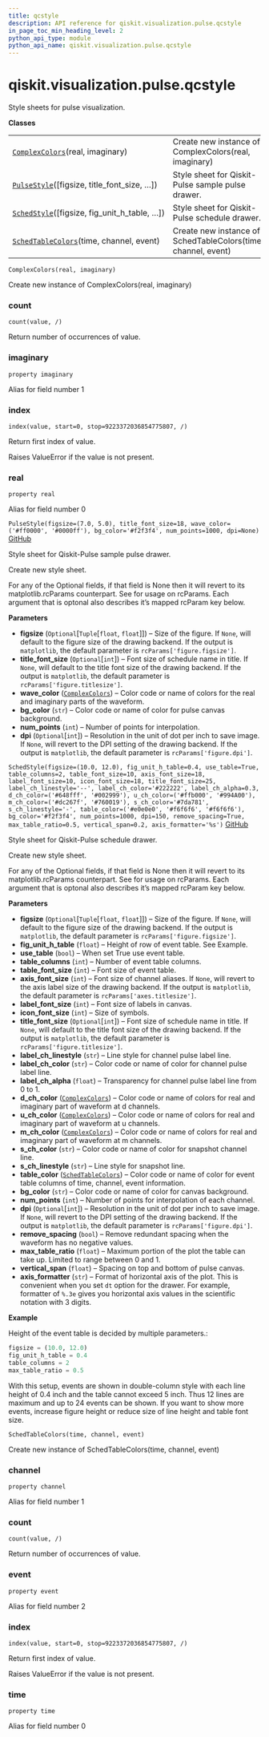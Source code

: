 ```yaml
---
title: qcstyle
description: API reference for qiskit.visualization.pulse.qcstyle
in_page_toc_min_heading_level: 2
python_api_type: module
python_api_name: qiskit.visualization.pulse.qcstyle
---
```


<span id="module-qiskit.visualization.pulse.qcstyle" />

<span id="qiskit-visualization-pulse-qcstyle" />

# qiskit.visualization.pulse.qcstyle

Style sheets for pulse visualization.

**Classes**

|                                                                                                                                                        |                                                               |
| ------------------------------------------------------------------------------------------------------------------------------------------------------ | ------------------------------------------------------------- |
| [`ComplexColors`](#qiskit.visualization.pulse.qcstyle.ComplexColors "qiskit.visualization.pulse.qcstyle.ComplexColors")(real, imaginary)               | Create new instance of ComplexColors(real, imaginary)         |
| [`PulseStyle`](#qiskit.visualization.pulse.qcstyle.PulseStyle "qiskit.visualization.pulse.qcstyle.PulseStyle")(\[figsize, title\_font\_size, …])       | Style sheet for Qiskit-Pulse sample pulse drawer.             |
| [`SchedStyle`](#qiskit.visualization.pulse.qcstyle.SchedStyle "qiskit.visualization.pulse.qcstyle.SchedStyle")(\[figsize, fig\_unit\_h\_table, …])     | Style sheet for Qiskit-Pulse schedule drawer.                 |
| [`SchedTableColors`](#qiskit.visualization.pulse.qcstyle.SchedTableColors "qiskit.visualization.pulse.qcstyle.SchedTableColors")(time, channel, event) | Create new instance of SchedTableColors(time, channel, event) |

<span id="qiskit.visualization.pulse.qcstyle.ComplexColors" />

`ComplexColors(real, imaginary)`

Create new instance of ComplexColors(real, imaginary)

### count

<span id="qiskit.visualization.pulse.qcstyle.ComplexColors.count" />

`count(value, /)`

Return number of occurrences of value.

### imaginary

<span id="qiskit.visualization.pulse.qcstyle.ComplexColors.imaginary" />

`property imaginary`

Alias for field number 1

### index

<span id="qiskit.visualization.pulse.qcstyle.ComplexColors.index" />

`index(value, start=0, stop=9223372036854775807, /)`

Return first index of value.

Raises ValueError if the value is not present.

### real

<span id="qiskit.visualization.pulse.qcstyle.ComplexColors.real" />

`property real`

Alias for field number 0

<span id="qiskit.visualization.pulse.qcstyle.PulseStyle" />

`PulseStyle(figsize=(7.0, 5.0), title_font_size=18, wave_color=('#ff0000', '#0000ff'), bg_color='#f2f3f4', num_points=1000, dpi=None)` [GitHub](https://github.com/qiskit/qiskit/tree/stable/0.16/qiskit/visualization/pulse/qcstyle.py "view source code")

Style sheet for Qiskit-Pulse sample pulse drawer.

Create new style sheet.

For any of the Optional fields, if that field is None then it will revert to its matplotlib.rcParams counterpart. See for usage on rcParams. Each argument that is optonal also describes it’s mapped rcParam key below.

**Parameters**

*   **figsize** (`Optional`\[`Tuple`\[`float`, `float`]]) – Size of the figure. If `None`, will default to the figure size of the drawing backend. If the output is `matplotlib`, the default parameter is `rcParams['figure.figsize']`.
*   **title\_font\_size** (`Optional`\[`int`]) – Font size of schedule name in title. If `None`, will default to the title font size of the drawing backend. If the output is `matplotlib`, the default parameter is `rcParams['figure.titlesize']`.
*   **wave\_color** ([`ComplexColors`](#qiskit.visualization.pulse.qcstyle.ComplexColors "qiskit.visualization.pulse.qcstyle.ComplexColors")) – Color code or name of colors for the real and imaginary parts of the waveform.
*   **bg\_color** (`str`) – Color code or name of color for pulse canvas background.
*   **num\_points** (`int`) – Number of points for interpolation.
*   **dpi** (`Optional`\[`int`]) – Resolution in the unit of dot per inch to save image. If `None`, will revert to the DPI setting of the drawing backend. If the output is `matplotlib`, the default parameter is `rcParams['figure.dpi']`.

<span id="qiskit.visualization.pulse.qcstyle.SchedStyle" />

`SchedStyle(figsize=(10.0, 12.0), fig_unit_h_table=0.4, use_table=True, table_columns=2, table_font_size=10, axis_font_size=18, label_font_size=10, icon_font_size=18, title_font_size=25, label_ch_linestyle='--', label_ch_color='#222222', label_ch_alpha=0.3, d_ch_color=('#648fff', '#002999'), u_ch_color=('#ffb000', '#994A00'), m_ch_color=('#dc267f', '#760019'), s_ch_color='#7da781', s_ch_linestyle='-', table_color=('#e0e0e0', '#f6f6f6', '#f6f6f6'), bg_color='#f2f3f4', num_points=1000, dpi=150, remove_spacing=True, max_table_ratio=0.5, vertical_span=0.2, axis_formatter='%s')` [GitHub](https://github.com/qiskit/qiskit/tree/stable/0.16/qiskit/visualization/pulse/qcstyle.py "view source code")

Style sheet for Qiskit-Pulse schedule drawer.

Create new style sheet.

For any of the Optional fields, if that field is None then it will revert to its matplotlib.rcParams counterpart. See for usage on rcParams. Each argument that is optonal also describes it’s mapped rcParam key below.

**Parameters**

*   **figsize** (`Optional`\[`Tuple`\[`float`, `float`]]) – Size of the figure. If `None`, will default to the figure size of the drawing backend. If the output is `matplotlib`, the default parameter is `rcParams['figure.figsize']`.
*   **fig\_unit\_h\_table** (`float`) – Height of row of event table. See Example.
*   **use\_table** (`bool`) – When set True use event table.
*   **table\_columns** (`int`) – Number of event table columns.
*   **table\_font\_size** (`int`) – Font size of event table.
*   **axis\_font\_size** (`int`) – Font size of channel aliases. If `None`, will revert to the axis label size of the drawing backend. If the output is `matplotlib`, the default parameter is `rcParams['axes.titlesize']`.
*   **label\_font\_size** (`int`) – Font size of labels in canvas.
*   **icon\_font\_size** (`int`) – Size of symbols.
*   **title\_font\_size** (`Optional`\[`int`]) – Font size of schedule name in title. If `None`, will default to the title font size of the drawing backend. If the output is `matplotlib`, the default parameter is `rcParams['figure.titlesize']`.
*   **label\_ch\_linestyle** (`str`) – Line style for channel pulse label line.
*   **label\_ch\_color** (`str`) – Color code or name of color for channel pulse label line.
*   **label\_ch\_alpha** (`float`) – Transparency for channel pulse label line from 0 to 1.
*   **d\_ch\_color** ([`ComplexColors`](#qiskit.visualization.pulse.qcstyle.ComplexColors "qiskit.visualization.pulse.qcstyle.ComplexColors")) – Color code or name of colors for real and imaginary part of waveform at d channels.
*   **u\_ch\_color** ([`ComplexColors`](#qiskit.visualization.pulse.qcstyle.ComplexColors "qiskit.visualization.pulse.qcstyle.ComplexColors")) – Color code or name of colors for real and imaginary part of waveform at u channels.
*   **m\_ch\_color** ([`ComplexColors`](#qiskit.visualization.pulse.qcstyle.ComplexColors "qiskit.visualization.pulse.qcstyle.ComplexColors")) – Color code or name of colors for real and imaginary part of waveform at m channels.
*   **s\_ch\_color** (`str`) – Color code or name of color for snapshot channel line.
*   **s\_ch\_linestyle** (`str`) – Line style for snapshot line.
*   **table\_color** ([`SchedTableColors`](#qiskit.visualization.pulse.qcstyle.SchedTableColors "qiskit.visualization.pulse.qcstyle.SchedTableColors")) – Color code or name of color for event table columns of time, channel, event information.
*   **bg\_color** (`str`) – Color code or name of color for canvas background.
*   **num\_points** (`int`) – Number of points for interpolation of each channel.
*   **dpi** (`Optional`\[`int`]) – Resolution in the unit of dot per inch to save image. If `None`, will revert to the DPI setting of the drawing backend. If the output is `matplotlib`, the default parameter is `rcParams['figure.dpi']`.
*   **remove\_spacing** (`bool`) – Remove redundant spacing when the waveform has no negative values.
*   **max\_table\_ratio** (`float`) – Maximum portion of the plot the table can take up. Limited to range between 0 and 1.
*   **vertical\_span** (`float`) – Spacing on top and bottom of pulse canvas.
*   **axis\_formatter** (`str`) – Format of horizontal axis of the plot. This is convenient when you set `dt` option for the drawer. For example, formatter of `%.3e` gives you horizontal axis values in the scientific notation with 3 digits.

**Example**

Height of the event table is decided by multiple parameters.:

```python
figsize = (10.0, 12.0)
fig_unit_h_table = 0.4
table_columns = 2
max_table_ratio = 0.5
```

With this setup, events are shown in double-column style with each line height of 0.4 inch and the table cannot exceed 5 inch. Thus 12 lines are maximum and up to 24 events can be shown. If you want to show more events, increase figure height or reduce size of line height and table font size.

<span id="qiskit.visualization.pulse.qcstyle.SchedTableColors" />

`SchedTableColors(time, channel, event)`

Create new instance of SchedTableColors(time, channel, event)

### channel

<span id="qiskit.visualization.pulse.qcstyle.SchedTableColors.channel" />

`property channel`

Alias for field number 1

### count

<span id="qiskit.visualization.pulse.qcstyle.SchedTableColors.count" />

`count(value, /)`

Return number of occurrences of value.

### event

<span id="qiskit.visualization.pulse.qcstyle.SchedTableColors.event" />

`property event`

Alias for field number 2

### index

<span id="qiskit.visualization.pulse.qcstyle.SchedTableColors.index" />

`index(value, start=0, stop=9223372036854775807, /)`

Return first index of value.

Raises ValueError if the value is not present.

### time

<span id="qiskit.visualization.pulse.qcstyle.SchedTableColors.time" />

`property time`

Alias for field number 0

